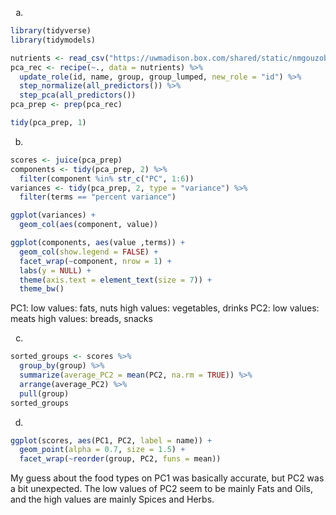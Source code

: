 (a)
```r
library(tidyverse)
library(tidymodels)

nutrients <- read_csv("https://uwmadison.box.com/shared/static/nmgouzobq5367aex45pnbzgkhm7sur63.csv")
pca_rec <- recipe(~., data = nutrients) %>%
  update_role(id, name, group, group_lumped, new_role = "id") %>%
  step_normalize(all_predictors()) %>%
  step_pca(all_predictors())
pca_prep <- prep(pca_rec)

tidy(pca_prep, 1)
```


(b)
```r
scores <- juice(pca_prep)
components <- tidy(pca_prep, 2) %>% 
  filter(component %in% str_c("PC", 1:6))
variances <- tidy(pca_prep, 2, type = "variance") %>% 
  filter(terms == "percent variance")

ggplot(variances) +
  geom_col(aes(component, value))
```

```r

ggplot(components, aes(value ,terms)) +
  geom_col(show.legend = FALSE) +
  facet_wrap(~component, nrow = 1) +
  labs(y = NULL) +
  theme(axis.text = element_text(size = 7)) +
  theme_bw()
```
PC1:
low values: fats, nuts
high values: vegetables, drinks
PC2:
low values: meats
high values: breads, snacks

(c)
```r
sorted_groups <- scores %>%
  group_by(group) %>%
  summarize(average_PC2 = mean(PC2, na.rm = TRUE)) %>%
  arrange(average_PC2) %>% 
  pull(group)
sorted_groups
```

(d)
```r
ggplot(scores, aes(PC1, PC2, label = name)) +
  geom_point(alpha = 0.7, size = 1.5) +
  facet_wrap(~reorder(group, PC2, funs = mean))
```
My guess about the food types on PC1 was basically accurate, but PC2 was a bit unexpected. The low values of PC2 seem to be mainly Fats and Oils, and the high values are mainly Spices and Herbs.
